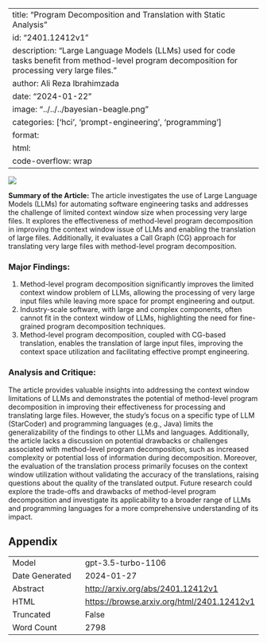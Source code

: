 
---
title: "Program Decomposition and Translation with Static Analysis"
id: "2401.12412v1"
description: "Large Language Models (LLMs) used for code tasks benefit from method-level program decomposition for processing very large files."
author: Ali Reza Ibrahimzada
date: "2024-01-22"
image: "../../../bayesian-beagle.png"
categories: ['hci', 'prompt-engineering', 'programming']
format:
  html:
    code-overflow: wrap
---

![](None)

**Summary of the Article:**
The article investigates the use of Large Language Models (LLMs) for automating software engineering tasks and addresses the challenge of limited context window size when processing very large files. It explores the effectiveness of method-level program decomposition in improving the context window issue of LLMs and enabling the translation of large files. Additionally, it evaluates a Call Graph (CG) approach for translating very large files with method-level program decomposition.

### Major Findings:
1. Method-level program decomposition significantly improves the limited context window problem of LLMs, allowing the processing of very large input files while leaving more space for prompt engineering and output.
2. Industry-scale software, with large and complex components, often cannot fit in the context window of LLMs, highlighting the need for fine-grained program decomposition techniques.
3. Method-level program decomposition, coupled with CG-based translation, enables the translation of large input files, improving the context space utilization and facilitating effective prompt engineering.

### Analysis and Critique:
The article provides valuable insights into addressing the context window limitations of LLMs and demonstrates the potential of method-level program decomposition in improving their effectiveness for processing and translating large files. However, the study's focus on a specific type of LLM (StarCoder) and programming languages (e.g., Java) limits the generalizability of the findings to other LLMs and languages. Additionally, the article lacks a discussion on potential drawbacks or challenges associated with method-level program decomposition, such as increased complexity or potential loss of information during decomposition. Moreover, the evaluation of the translation process primarily focuses on the context window utilization without validating the accuracy of the translations, raising questions about the quality of the translated output. Future research could explore the trade-offs and drawbacks of method-level program decomposition and investigate its applicability to a broader range of LLMs and programming languages for a more comprehensive understanding of its impact.

## Appendix

|          |          |
|----------|----------|
| Model     | gpt-3.5-turbo-1106       |
| Date Generated     | 2024-01-27       |
| Abstract | [http://arxiv.org/abs/2401.12412v1](http://arxiv.org/abs/2401.12412v1)        |
| HTML     | [https://browse.arxiv.org/html/2401.12412v1](https://browse.arxiv.org/html/2401.12412v1)       |
| Truncated       | False       |
| Word Count       | 2798       |